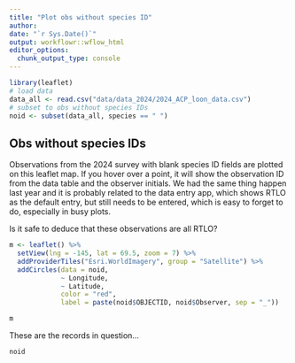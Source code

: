 ```yaml
---
title: "Plot obs without species ID"
author:
date: "`r Sys.Date()`"
output: workflowr::wflow_html
editor_options:
  chunk_output_type: console
---
```


```r
library(leaflet)
# load data
data_all <- read.csv("data/data_2024/2024_ACP_loon_data.csv")
# subset to obs without species IDs
noid <- subset(data_all, species == " ")
```

## Obs without species IDs
Observations from the 2024 survey with blank species ID fields are plotted on this leaflet map. If you hover over a point, it will show the observation ID from the data table and the observer initials. We had the same thing happen last year and it is probably related to the data entry app, which shows RTLO as the default entry, but still needs to be entered, which is easy to forget to do, especially in busy plots. 

Is it safe to deduce that these observations are all RTLO?

```r
m <- leaflet() %>% 
  setView(lng = -145, lat = 69.5, zoom = 7) %>% 
  addProviderTiles("Esri.WorldImagery", group = "Satellite") %>% 
  addCircles(data = noid,
             ~ Longitude,
             ~ Latitude,
             color = "red",
             label = paste(noid$OBJECTID, noid$Observer, sep = "_"))

m
```
These are the records in question...
```r
noid
```
